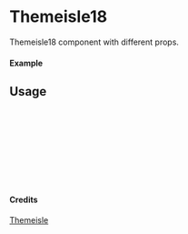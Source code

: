 
<Meta of={Themeisle18} title="Themeisle/Themeisle18" />

# Themeisle18

Themeisle18 component with different props.

#### Example

<Canvas of={Themeisle18.Primary} />

## Usage

```ts
import { Themeisle18 } from "yadl-ui";

const Example = () => {
  return (
      <Themeisle18 />
  );
};

export default Example;
```

#### Credits
[Themeisle](https://themeisle.com/illustrations/)
